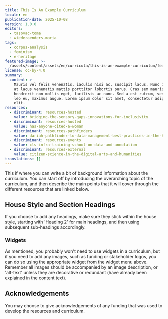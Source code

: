 ```yaml
---
title: This Is An Example Curriculum
locale: en
publication-date: 2025-10-08
version: 1.0.0
editors:
  - tasovac-toma
  - wiederaenders-maria
tags:
  - corpus-analysis
  - feminism
  - e-heritage
featured-image: >-
  /assets/content/assets/en/curricula/this-is-an-example-curriculum/featured-image.jpg
license: cc-by-4.0
summary:
  content: >-
    Mauris vel felis venenatis, iaculis nisi ac, suscipit lacus. Nunc id dolor
    at lacus venenatis mattis porttitor lobortis purus. Cras sem mauris,
    hendrerit non mollis eget, facilisis ac nunc. Sed a est rutrum, venenatis
    leo eu, maximus augue. Lorem ipsum dolor sit amet, consectetur adipiscing
    elit.
resources:
  - discriminant: resources-hosted
    value: bridging-the-sensory-gaps-innovations-for-inclusivity
  - discriminant: resources-hosted
    value: has-anyone-cited-a-woman
  - discriminant: resources-pathfinders
    value: dariah-pathfinder-to-data-management-best-practices-in-the-humanities
  - discriminant: resources-events
    value: cls-infra-training-school-on-data-and-annotation
  - discriminant: resources-external
    value: citizen-science-in-the-digital-arts-and-humanities
translations: []
---
```

This if where you can write a bit of background information about the curriculum.  You can start off by introducing the overarching topic of the curriculum, and then describe the main points that it will cover through the different resources that are linked below.&#x20;

## House Style and Section Headings

If you choose to add any headings, make sure they stick within the house style, starting with 'Heading 2' for main headings, and then using subsequent sub-headings accordingly.&#x20;

### Widgets

As mentioned, you probably won't need to use widgets in a curriculum, but if you need to add any images, such as funding or stakeholder logos, you can do so using the appropriate widget from the widget menu above.  Remember all images should be accompanied by an image description, or 'alt-text' unless they are decorative or redundant (have already been explained in the content text).

## Acknowledgements

You may choose to give acknowledgements of any funding that was used to develop the resources and curriculum. &#x20;
